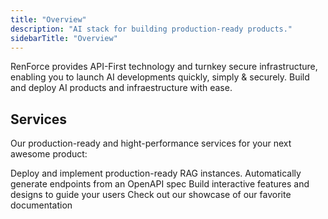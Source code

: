```yaml
---
title: "Overview"
description: "AI stack for building production-ready products."
sidebarTitle: "Overview"
---
```


RenForce provides API-First technology and turnkey secure infrastructure, enabling you to launch AI developments quickly, simply & securely. Build and deploy AI products and infraestructure with ease.



## Services

Our production-ready and hight-performance services for your next awesome product:

<CardGroup cols={2}>
  <Card title="RAG Instances" icon="server" href="https://mintlify.com/docs/settings/global">
    Deploy and implement production-ready RAG instances.
  </Card>

  <Card title="Reference APIs" icon="code" href="https://mintlify.com/docs/api-playground/openapi">
    Automatically generate endpoints from an OpenAPI spec
  </Card>

  <Card title="Add Components" icon="screwdriver-wrench" href="https://mintlify.com/docs/components/accordion">
    Build interactive features and designs to guide your users
  </Card>

  <Card title="Get Inspiration" icon="stars" href="https://mintlify.com/customers">
    Check out our showcase of our favorite documentation
  </Card>
</CardGroup>